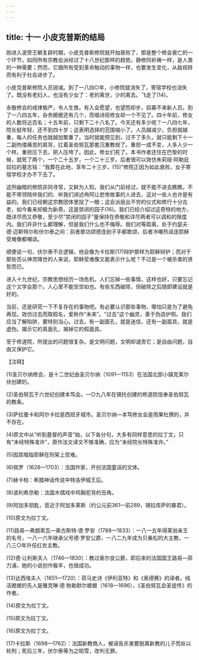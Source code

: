 ```yaml
---
---
---
```

title: 十一 小皮克普斯的结局
---





刚进入波旁王朝复辟时期，小皮克普斯修院就开始衰败了，那是整个修会衰亡的一个环节，如同所有宗教会派经过了十八世纪那样的趋势。静修同祈祷一样，是人类的一种需要；然而，它跟所有受到革命触动的事物一样，也要发生变化，从敌视转而有利于社会进步了。

小皮克普斯修院人员锐减。到了一八四○年，小修院就消失了，寄宿学校也消失了。既没有老妇人，也没有少女了：老的离世，少的离去。飞走了(14)。

永敬修会的戒律极严，令人生畏。有入会愿望，也望而却步，招募不来新人员。到了一八四五年，杂务嬷嬷还有几个，而唱诗班修女却一个不见了。四十年前，修女的人数将近百名；十五年前，只剩下二十八名了。今天还有多少呢？一八四七年，院长挺年轻，还不到四十岁；这表明选择的范围缩小了。人员越减少，负担就越重，每人的任务也就越加繁重了。当时就能预见到，过不了多久，就只能剩下十一二副佝偻痛苦的肩背，扛着圣伯努瓦那套沉重教规了。重担一成不变，人多人少一个样。重担压下去，把人压垮了。因此，修女们死了。本书作者还住在巴黎的时候，就死了两个，一个二十五岁，一个二十三岁。后者很可以效仿朱莉娅·阿勒庇奴拉的墓志铭：“我葬在此地，享年二十三岁。(15)”修院正因为如此衰败，女子寄宿学校才办不下去了。

这所幽暗的修院非同寻常，又鲜为人知，我们从门前经过，就不能不进去瞧瞧，不能不带领陪伴我们的、听我们讲述冉阿让悲惨故事的人进去，这对一些人也许是有益的。我们已经朝这宗教团体里投了一眼；这会派层出不穷的仪式和修行十分古老，如今看来却极为新奇。这是禁闭的园子(16)。我们已经介绍过这奇特的地方，既详尽而又恭敬，至少尽“禁闭的园子”量保持在恭敬和详尽两者可以调和的限度内。我们并非什么都理解，但是我们什么也不侮辱。我们对等距离，处于约瑟夫·德·迈斯特尔和伏尔泰之间：前者歌功颂德连刽子手都歌颂，后者冷嘲热讽连耶稣受难像都嘲讽。

顺便说一句，伏尔泰不合逻辑，他会像为卡拉斯(17)辩护那样为耶稣辩护；而对于那些否认神灵降世的人来说，耶稣受难像又能表示什么呢？不过是一个被杀害的贤哲而已。

进入十九世纪，宗教思想经历一场危机。人们忘掉一些事情，这样也好，只要忘记这个又学会那个。人心里不能空空如也。有些东西破除，但破除之后随即建设就是好的。

当前，还是研究一下不复存在的事物吧。有必要认识那些事物，哪怕只是为了避免再现。效仿过去而取假名，爱称作“未来”。“过去”这个幽灵，善于伪造护照。我们应当了解陷阱，要特别当心。过去，有一副面孔，就是迷信，还有一副面具，就是虚伪。揭示它的真面孔，揭掉它的假面具。

至于修道院，所提出的问题很复杂。是文明问题，文明却谴责它；是自由问题，自由又保护它。

【注释】



(1)圣贝尔纳修会，是十二世纪由圣贝尔纳（1091—1153）在法国北部小镇克莱尔伏创建的。

(2)圣伯努瓦于六世纪创建本笃会。一○九八年在锡托创建的修道院信奉圣伯努瓦的教条。

(3)萨拉曼卡和阿尔卡拉是西班牙城市。圣贝尔纳—本笃修女会是雨果杜撰的，并不存在。

(4)原文中从“听到基督的声音”始，以下各分句，大多有同样意思的拉丁文，只有“未经特殊准许”，原作法文译文不够准确，应为“未经院长特殊准许。”

(5)因其暗指耶稣在刑架上受难。

(6)佩罗（1628—1703）：法国作家，开创法国童话的文体。

(7)赫卡柏：希腊神话传说中特洛伊城王后。

(8)波利希奈勒：法国木偶戏中鸡胸驼背的丑角。

(9)阿加多钥匙，音近于阿加多莱斯（约公元前361—前289，锡拉库萨的暴君）。

(10)原文为拉丁文。

(11)路易—弗朗索瓦—奥古斯特·德·罗安（1788—1833）：一八一五年得莱翁亲王的名号，一八一六年继承父号德·罗安公爵，一八二九年成为贝桑松的大主教，一八三○年升任红衣主教。

(12)德·让利斯夫人（1746—1830）：教过奥尔良公爵，即后来的法国国王路易—菲力浦，她的小说创作极丰，也很成功。

(13)达西埃夫人（1651—1720）：荷马史诗《伊利亚特》和《奥德赛》的译者。纯洁嬷嬷的先人是雅克琳·德·勃勒默尔嬷嬷（1618—1696），《圣伯努瓦会圣徒传》的作者。

(14)原文为拉丁文。

(15)原文为拉丁文。

(16)原文为拉丁文。

(17)卡拉斯（1698—1762）：法国新教商人，被诬告杀害要脱离新教的儿子而处以轮刑；死后三年，伏尔泰等为之昭雪，改判无罪。